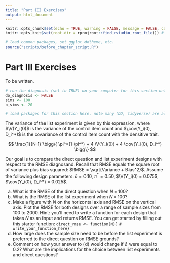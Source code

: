 ```yaml
---
title: "Part III Exercises"
output: html_document
---
```


<!-- bibliography: ../../bib/book.bib  -->

<!-- note do_bookdown is set in index.rmd, so we know if you're running just this .Rmd or compiling the book-->
```r
knitr::opts_chunk$set(echo = TRUE, warning = FALSE, message = FALSE, cache = FALSE)
knitr::opts_knit$set(root.dir = rprojroot::find_rstudio_root_file()) # files are all relative to RStudio project home
```

```r
# load common packages, set ggplot ddtheme, etc.
source("scripts/before_chapter_script.R")
```

<!-- start post here, do not edit above -->

# Part III Exercises

To be written.

<!-- make sure to rename the section title below -->

```r
# run the diagnosis (set to TRUE) on your computer for this section only before pushing to Github. no diagnosis will ever take place on github.
do_diagnosis <- FALSE
sims <- 100
b_sims <- 20
```

```r
# load packages for this section here. note many (DD, tidyverse) are already available, see scripts/package-list.R
```

<!-- You can use the global bib file via rmarkdown cites like this: @imai2008 -->

<!-- 1. Measuring sensitive traits with direct questions may be biased due to sensitivity bias: subjects may perceive (rightly or wrongly) that someone such as the enumerator, their neighbors, or the authorities will impose costs on them if they provide a dispreferred answer. In sensitive settings, direct questions provide a comparatively precise answer, but they are biased. One alternative to direct questions is the list experiment (see section XXX). Under their assumptions, list experiments are unbiased, but they can be quite imprecise. Thus, the choice between list experiments and direct questions includes a bias-variance tradeoff.  -->

<!-- Following the formulas given in _____, the variance of the direct question estimator is the following, where $\pi^*$ is the true prevalence rate and $\delta$ is sensitivity bias. -->

<!-- $$ -->
<!-- \frac{1}{N - 1} \bigg\{ \pi^* (1 - \pi^*) + \delta (1 - \delta) - 2(\delta - \pi^*\delta) \bigg\} -->
<!-- $$ -->

The variance of the list experiment is given by this expression, where $\V(Y_i(0)$ is the variance of the control item count and $\cov(Y_i(0), D_i^*)$ is the covariance of the control item count with the densitive trait.

$$
\frac{1}{N-1} \bigg\{ \pi^*(1-\pi^*) + 4 \V(Y_i(0))  + 4 \cov(Y_i(0), D_i^*) \bigg\}
$$

Our goal is to compare the direct question and list experiment designs with respect to the RMSE diagnosand. Recall that RMSE equals the square root of variance plus bias squared: $RMSE = \sqrt{Variance + Bias^2}$. Assume the following design parameters: $\delta = 0.10$,  $\pi^* = 0.50$, $\V(Y_i(0) = 0.075$, $\cov(Y_i(0), D_i^*) = 0.025$.

a. What is the RMSE of the direct question when $N$ = 100? 
b. What is the RMSE of the list experiment when $N$ = 100?
c. Make a figure with $N$ on the horizontal axis and RMSE on the vertical axis. Plot the RMSE for both designs over a range of sample sizes from 100 to 2000. Hint: you'll need to write a function for each design that takes $N$ as an input and returns RMSE. You can get started by filling out this starter function: `direct_rmse <- function(N){ # write_your_function_here}`
d. How large does the sample size need to be before the list experiment is preferred to the direct question on RMSE grounds?
e. Comment on how your answer to (d) would change if $\delta$ were equal to 0.2? What are the implications for the choice between list experiments and direct questions?



